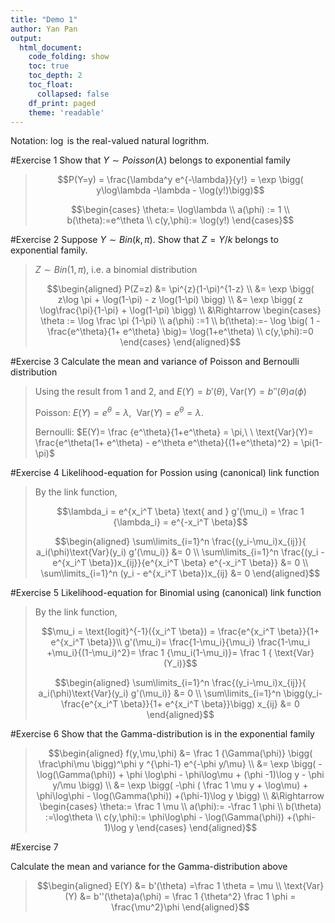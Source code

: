 ```yaml
---
title: "Demo 1"
author: Yan Pan
output:
  html_document:
    code_folding: show
    toc: true
    toc_depth: 2
    toc_float:
      collapsed: false
    df_print: paged
    theme: 'readable'
---
```


Notation: $\log$ is the real-valued natural logrithm.

#Exercise 1
Show that $Y\sim Poisson(\lambda)$ belongs to exponential family

<blockquote>
$$P(Y=y) = \frac{\lambda^y e^{-\lambda}}{y!} = \exp \bigg( y\log\lambda  -\lambda - \log(y!)\bigg)$$

$$\begin{cases} \theta:=  \log\lambda \\ a(\phi) := 1 \\ b(\theta):=e^\theta \\ c(y,\phi):= \log(y!) \end{cases}$$
</blockquote>


#Exercise 2
Suppose $Y\sim Bin(k,\pi)$. Show that $Z=Y/k$ belongs to exponential family.

<blockquote>
$Z\sim Bin(1,\pi)$, i.e. a binomial distribution

$$\begin{aligned} P(Z=z) &=  \pi^{z}(1-\pi)^{1-z}
\\ &= \exp \bigg( z\log \pi + \log(1-\pi) - z \log(1-\pi) \bigg)
\\ &= \exp \bigg( z \log\frac{\pi}{1-\pi} + \log(1-\pi) \bigg)
\\ &\Rightarrow \begin{cases} \theta := \log \frac \pi {1-\pi} \\ a(\phi) :=1 \\ b(\theta):=- \log \big( 1 - \frac{e^\theta}{1+ e^\theta}  \big)= \log(1+e^\theta) \\ c(y,\phi):=0 \end{cases}
\end{aligned}$$
</blockquote>

#Exercise 3
Calculate the mean and variance of Poisson and Bernoulli distribution

<blockquote>
Using the result from 1 and 2, and $E(Y)=b'(\theta), \ \text{Var}(Y) = b''(\theta) a(\phi)$

Poisson: $E(Y)=e^\theta = \lambda,\ \ \text{Var}(Y)= e^\theta =\lambda$.

Bernoulli: $E(Y)= \frac {e^\theta}{1+e^\theta} = \pi,\ \ \text{Var}(Y)= \frac{e^\theta(1+ e^\theta) - e^\theta e^\theta}{(1+e^\theta)^2} = \pi(1-\pi)$
</blockquote>

#Exercise 4
Likelihood-equation for Possion using (canonical) link function

<blockquote>

By the link function,

$$\lambda_i = e^{x_i^T \beta} \text{ and } g'(\mu_i) = \frac 1 {\lambda_i} = e^{-x_i^T \beta}$$

$$\begin{aligned} \sum\limits_{i=1}^n \frac{(y_i-\mu_i)x_{ij}}{ a_i(\phi)\text{Var}(y_i) g'(\mu_i)} &= 0
\\ \sum\limits_{i=1}^n \frac{(y_i - e^{x_i^T \beta})x_{ij}}{e^{x_i^T \beta} e^{-x_i^T \beta}} &= 0
\\ \sum\limits_{i=1}^n (y_i - e^{x_i^T \beta})x_{ij} &= 0
\end{aligned}$$
</blockquote>

#Exercise 5
Likelihood-equation for Binomial using (canonical) link function

<blockquote>
By the link function,

$$\mu_i = \text{logit}^{-1}({x_i^T \beta}) = \frac{e^{x_i^T \beta}}{1+ e^{x_i^T \beta}}\\ 
g'(\mu_i)= \frac{1-\mu_i}{\mu_i} \frac{1-\mu_i +\mu_i}{(1-\mu_i)^2}=  \frac 1 {\mu_i(1-\mu_i)}= \frac 1 { \text{Var}(Y_i)}$$


$$\begin{aligned} \sum\limits_{i=1}^n \frac{(y_i-\mu_i)x_{ij}}{ a_i(\phi)\text{Var}(y_i) g'(\mu_i)} &= 0
\\ \sum\limits_{i=1}^n \bigg(y_i- \frac{e^{x_i^T \beta}}{1+ e^{x_i^T \beta}}\bigg) x_{ij}  &= 0
\end{aligned}$$
</blockquote>

#Exercise 6
Show that the Gamma-distribution is in the exponential family

<blockquote>
$$\begin{aligned} f(y,\mu,\phi)
&= \frac 1 {\Gamma(\phi)} \bigg( \frac\phi\mu \bigg)^\phi y ^{\phi-1} e^{-\phi y/\mu}
\\ &= \exp \bigg( -\log(\Gamma(\phi)) + \phi \log\phi - \phi\log\mu + (\phi -1)\log y - \phi y/\mu \bigg)
\\ &= \exp \bigg( -\phi ( \frac 1 \mu y + \log\mu) + \phi\log\phi - \log(\Gamma(\phi)) +(\phi-1)\log y \bigg)
\\ &\Rightarrow \begin{cases} \theta:= \frac 1 \mu
\\ a(\phi):= -\frac 1 \phi
\\ b(\theta) :=\log\theta
\\ c(y,\phi):= \phi\log\phi - \log(\Gamma(\phi)) +(\phi-1)\log y
\end{cases}
\end{aligned}$$
</blockquote>

#Exercise 7

Calculate the mean and variance for the Gamma-distribution above

<blockquote>
$$\begin{aligned} 
E(Y)  &= b'(\theta) =\frac 1 \theta = \mu
\\ \text{Var}(Y) &= b''(\theta)a(\phi) = \frac 1 {\theta^2} \frac 1 \phi = \frac{\mu^2}\phi
\end{aligned}$$
</blockquote>







